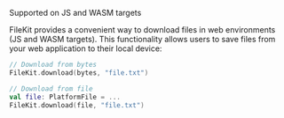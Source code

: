<Check>Supported on JS and WASM targets</Check>

FileKit provides a convenient way to download files in web environments (JS and WASM targets). This functionality allows users to save files from your web application to their local device:

```kotlin
// Download from bytes
FileKit.download(bytes, "file.txt")

// Download from file
val file: PlatformFile = ...
FileKit.download(file, "file.txt")
```
